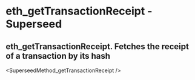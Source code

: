# eth_getTransactionReceipt  - Superseed

## eth_getTransactionReceipt. Fetches the receipt of a transaction by its hash


<SuperseedMethod_getTransactionReceipt />
